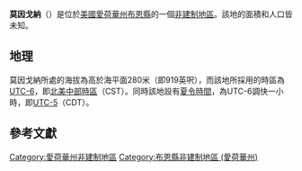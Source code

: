 {{noteTA
|G1=USState
|G2=地名
|G3=Unit
}}
{{Infobox settlement
|official_name            = 莫因戈納
|native_name = Moingona
|settlement_type          = [[非建制地區|非建制地區]]
|image_skyline            = 
|imagesize                = 
|image_map                = 
|mapsize                  = 
|pushpin_map              = USA Iowa
|pushpin_label            = 莫因戈納
|pushpin_label_position   = top
|pushpin_map_caption      = 莫因戈納在愛荷華州的位置
|subdivision_type         = [[世界政區索引|國家]]
|subdivision_type1        = [[美国州份|州份]]
|subdivision_type2        = [[愛荷華州行政区划|縣]]
|subdivision_name         = [[美国|美国]]
|subdivision_name1        = [[愛荷華州|愛荷華州]]
|subdivision_name2        = [[布恩縣_(愛荷華州)|布恩縣]]
|elevation_ft             = 919
|elevation_m              = 280
|area_total_km2           = 
|area_total_sq_mi         = 
|area_land_km2            = 
|area_land_sq_mi          = 
|area_water_km2           = 
|area_water_sq_mi         = 
|population_as_of         = 2010
|population_footnotes     = 
|population_total         = 
|population_metro         = 
|population_density_km2   = auto
|population_density_sq_mi = auto
|timezone                 = [[北美中部时区|北美中部时区]]
|utc_offset               = -6
|coordinates              = {{coord|42|01|01|N|93|55|57|W|display=inline,title}}
| coor_pinpoint           = 
| coordinates_footnotes   = 
|timezone_DST             = CDT
|utc_offset_DST           = -5
|postal_code_type         = [[美國郵區編號|郵區編號]]
|postal_code              = 
|area_code                = {{link-en|电话区号515|Area code 515|515}}
|blank_name = [[地名信息系统|GNIS ID]]
|blank_info = 459166<ref name="GNIS">{{cite gnis|459166|Moingona}}</ref>
}}
'''莫因戈納'''（{{lang-en|Moingona}}）是位於[[美國|美國]][[愛荷華州|愛荷華州]][[布恩縣_(愛荷華州)|布恩縣]]的一個[[非建制地區|非建制地區]]。該地的面積和人口皆未知。

== 地理 ==
莫因戈納所處的海拔為高於海平面280米（即919英呎），而該地所採用的時區為[[UTC-6|UTC-6]]，即[[北美中部時區|北美中部時區]]（CST）。同時該地設有[[夏令時間|夏令時間]]，為UTC-6調快一小時，即[[UTC-5|UTC-5]]（CDT）。

== 參考文獻 ==
{{reflist}}

{{布恩縣 (愛荷華州)}}

{{DEFAULTSORT:Moingona}}
[[Category:愛荷華州非建制地區|Category:愛荷華州非建制地區]]
[[Category:布恩縣非建制地區_(愛荷華州)|Category:布恩縣非建制地區 (愛荷華州)]]

{{Iowa-geo-stub}}
